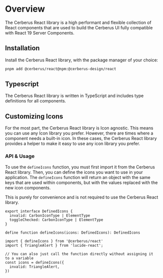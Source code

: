 
# Overview

The Cerberus React library is a high performant and flexible collection of React components that are used to build the Cerberus UI fully compatible with React 19 Server Components.

<NoteAdmonition
  description="The Cerberus React library requires the use of Panda-CSS and the Cerberus Core.
  Please be sure you have setup your project to use these libraries before using
  Cerberus React."
/>

## Installation

Install the Cerberus React library, with the package manager of your choice:

```bash
pnpm add @cerberus/react@npm:@cerberus-design/react
```

## Typescript

The Cerberus React library is written in TypeScript and includes type definitions for all components.

## Customizing Icons

For the most part, the Cerberus React library is Icon agnostic. This means you can use any Icon library you prefer. However, there are times where a component needs a built-in icon. In these cases, the Cerberus React library provides a helper to make it easy to use any icon library you prefer.

### API & Usage

To use the `defineIcons` function, you must first import it from the Cerberus React library. Then, you can define the icons you want to use in your application. The `defineIcons` function will return an object with the same keys that are used within components, but with the values replaced with the new icon components.

This is purely for convenience and is not required to use the Cerberus React library.

```tsx title="API"
export interface DefinedIcons {
  invalid: CarbonIconType | ElementType
  toggleChecked: CarbonIconType | ElementType
}

define function defineIcons(icons: DefinedIcons): DefinedIcons
```

```tsx title="Example of using Lucide Icons"
import { defineIcons } from '@cerberus/react'
import { TriangleAlert } from 'lucide-react';

// You can also just call the function directly without assigning it to a variable
const icons = defineIcons({
  invalid: TriangleAlert,
})
```
